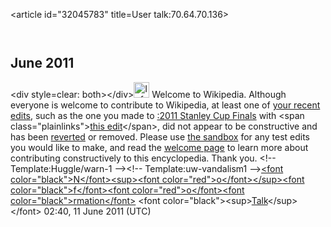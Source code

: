 <article id="32045783" title=User talk:70.64.70.136>
	<talkpage id="32045783" title="User talk:70.64.70.136">

== June 2011 ==

&lt;div style=clear: both&gt;&lt;/div&gt;[[File:Information.svg|25px|alt=|link=]] Welcome to Wikipedia. Although everyone is welcome to contribute to Wikipedia, at least one of [[Special:Contributions/70.64.70.136|your recent edits]], such as the one you made to [[:2011 Stanley Cup Finals]] with &lt;span class=&quot;plainlinks&quot;&gt;[http://en.wikipedia.org/wiki/2011_Stanley_Cup_Finals?diff=433656157 this edit]&lt;/span&gt;, did not appear to be constructive and has been [[Help:Reverting|reverted]] or removed. Please use [[Wikipedia:Sandbox|the sandbox]] for any test edits you would like to make, and read the [[Wikipedia:Welcoming committee/Welcome to Wikipedia|welcome page]] to learn more about contributing constructively to this encyclopedia. Thank you. &lt;!-- Template:Huggle/warn-1 --&gt;&lt;!-- Template:uw-vandalism1 --&gt;[[User:Noformation|&lt;font color=&quot;black&quot;&gt;N&lt;/font&gt;&lt;sup&gt;&lt;font color=&quot;red&quot;&gt;o&lt;/font&gt;&lt;/sup&gt;&lt;font color=&quot;black&quot;&gt;f&lt;/font&gt;&lt;font color=&quot;red&quot;&gt;o&lt;/font&gt;&lt;font color=&quot;black&quot;&gt;rmation&lt;/font&gt;]] &lt;font color=&quot;black&quot;&gt;&lt;sup&gt;[[User talk:Noformation|Talk]]&lt;/sup&gt;&lt;/font&gt; 02:40, 11 June 2011 (UTC)
	</talkpage>
</article>